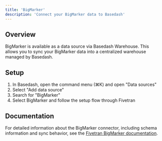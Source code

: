 ```yaml
---
title: 'BigMarker'
description: 'Connect your BigMarker data to Basedash'
---
```


## Overview

BigMarker is available as a data source via Basedash Warehouse. This allows you to sync your BigMarker data into a centralized warehouse managed by Basedash.

## Setup

1. In Basedash, open the command menu (⌘K) and open "Data sources"
2. Select "Add data source"
3. Search for "BigMarker"
4. Select BigMarker and follow the setup flow through Fivetran

## Documentation

For detailed information about the BigMarker connector, including schema information and sync behavior, see the [Fivetran BigMarker documentation](https://fivetran.com/docs/connectors/applications/bigmarker).
